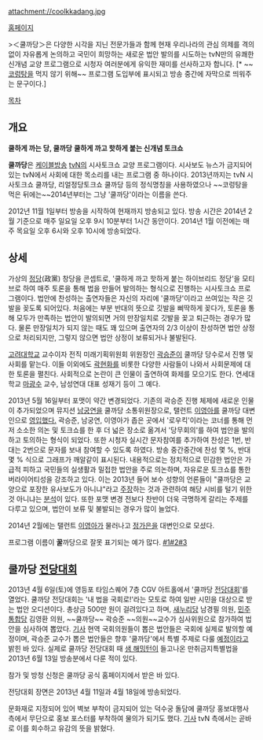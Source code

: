 attachment://coolkkadang.jpg

[http://coolkkadang.interest.me/ 홈페이지]

>＜쿨까당＞은 다양한 시각을 지닌 전문가들과 함께 현재 우리나라의 관심 의제를 격의 없이 자유롭게 논의하고 국민이 희망하는 새로운 법안 발의를 시도하는 tvN만의 유쾌한 신개념 교양 프로그램으로 시청자 여러분에게 유익한 재미를 선사하고자 합니다.
[* ~~[[코렁탕]]을 먹지 않기 위해~~ 프로그램 도입부에 표시되고 방송 중간에 자막으로 띄워주는 문구이다.]

[[목차]]

== 개요 ==
'''쿨하게 까는 당, 쿨까당'''
'''쿨하게 까고 핫하게 붙는 신개념 토크쇼'''

'''쿨까당'''은 [[케이블방송]] [[tvN]]의 시사토크쇼 교양 프로그램이다. 시사보도 뉴스가 금지되어 있는 tvN에서 사회에 대한 목소리를 내는 프로그램 중 하나이다. 2013년까지는 tvN 시사토크쇼 쿨까당, 리얼정당토크쇼 쿨까당 등의 정식명칭을 사용하였으나 ~~코렁탕을 먹은 뒤에는~~2014년부터는 그냥 '쿨까당'이라는 이름을 쓴다.

2012년 11월 1일부터 방송을 시작하여 현재까지 방송되고 있다. 방송 시간은 2014년 2월 기준으로 매주 일요일 오후 9시 10분부터 1시간 동안이다. 2014년 1월 이전에는 매주 목요일 오후 6시와 오후 10시에 방송되었다.

== 상세 ==
가상의 [[정당]](政黨) 창당을 콘셉트로, '쿨하게 까고 핫하게 붙는 하이브리드 정당'을 모티브로 하여 매주 토론을 통해 법을 만들어 발의하는 형식으로 진행하는 시사토크쇼 프로그램이다.
법안에 찬성하는 출연자들은 자신의 자리에 '쿨까당'이라고 쓰여있는 작은 깃발을 꽂도록 되어있다. 처음에는 부분 반대의 뜻으로 깃발을 삐딱하게 꽂다가, 토론을 통해 모두가 만족하는 법안이 발의되면 거의 만장일치로 깃발을 꽂고 퇴근하는 경우가 많다. 물론 만장일치가 되지 않는 때도 꽤 있으며 출연자의 2/3 이상이 찬성하면 법안 상정으로 처리되지만, 그렇지 않으면 법안 상정이 보류되거나 불발된다.

[[고려대학교]] 교수이자 전직 미래기획위원회 위원장인 [[곽승준]]이 쿨까당 당수로서 진행 및 사회를 맡는다. 이들 이외에도 [[곽현화]]를 비롯한 다양한 사람들이 나와서 사회문제에 대한 토론을 펼친다.
사회적으로 논란이 큰 인물이 출연하여 화제를 모으기도 한다. 연세대학교 [[마광수]] 교수, 남성연대 대표 성재기 등이 그 예다.

2013년 5월 16일부터 포맷이 약간 변경되었다. 기존의 곽승준 진행 체제에 새로운 인물이 추가되었으며 뮤지션 [[남궁연]]을 쿨까당 소통위원장으로, 탤런트 [[이영아]]를 쿨까당 대변인으로 [http://news.naver.com/main/read.nhn?mode=LSD&mid=sec&sid1=106&oid=003&aid=0005153193 영입했다.] 곽승준, 남궁연, 이영아가 좁은 곳에서 '로우킥'이라는 코너를 통해 먼저 소소한 의논 및 토크쇼를 한 후 더 넓은 장소로 옮겨서 '당무회의'를 하여 법안을 발의하고 토의하는 형식이 되었다. 또한 시청자 실시간 문자참여를 추가하여 찬성은 1번, 반대는 2번으로 문자를 보내 참여할 수 있도록 하였다. 방송 중간중간에 찬성 몇 %, 반대 몇 % 식으로 그래프가 깨알같이 표시된다. 내용적으로는 정치적으로 민감한 법안은 가급적 피하고 국민들의 실생활과 밀접한 법안을 주로 의논하며, 자유로운 토크쇼를 통한 버라이어티성을 강조하고 있다. 이는 2013년 들어 보수 성향의 언론들이 "쿨까당은 교양으로 포장한 유사보도가 아니냐"라고 [http://news.naver.com/main/read.nhn?mode=LSD&mid=sec&sid1=102&oid=023&aid=0002518803 주장]하는 것과 관련하여 해당 시비를 털기 위한 것 아니냐는 [http://news.naver.com/main/read.nhn?mode=LSD&mid=sec&sid1=106&oid=003&aid=0005153193 분석]이 있다. 또한 포맷 변경 전보다 찬반이 더욱 극명하게 갈리는 주제를 다루고 있으며, 법안이 보류 및 불발되는 경우가 많이 늘었다.

2014년 2월에는 탤런트 [[이영아]]가 물러나고 [[정가은]]을 대변인으로 모셨다.

프로그램 이름이 '''꿀'''까당으로 잘못 표기되는 예가 많다. [http://news.naver.com/main/read.nhn?mode=LSD&mid=sec&sid1=103&oid=015&aid=0002816836 #1][http://news.naver.com/main/read.nhn?mode=LSD&mid=sec&sid1=106&oid=108&aid=0002199357 #2][http://news.naver.com/main/read.nhn?mode=LSD&mid=sec&sid1=106&oid=014&aid=0002794296 #3]

== 쿨까당 [[전당대회]] ==
2013년 4월 6일(토)에 영등포 타임스퀘어 7층 CGV 아트홀에서 '쿨까당 [[전당대회]]'를 열었다. 쿨까당 전당대회는 '내 법을 국회로!'라는 모토로 하여 일반 시민을 대상으로 받는 법안 오디션이다. 총상금 500만 원이 걸려있다고 하며, [[새누리당]] 남경필 의원, [[민주통합당]] 김영환 의원, ~~쿨까당~~ 곽승준 ~~의원~~교수가 심사위원으로 참가하여 법안을 심사하여 뽑았다. [http://news.naver.com/main/read.nhn?mode=LSD&mid=sec&sid1=106&oid=001&aid=0006168372 기사] 현역 국회의원들이 뽑은 법안들은 국회에 실제로 발의할 예정이며, 곽승준 교수가 뽑은 법안들은 향후 '쿨까당'에서 특별 주제로 다룰 [http://news.naver.com/main/read.nhn?mode=LSD&mid=sec&sid1=004&oid=421&aid=0000243709 예정이라고] 밝힌 바 있다. 실제로 쿨까당 전당대회 때 [[샘 해밍턴]]이 들고나온 만취금지특별법을 2013년 6월 13일 방송분에서 다룬 적이 있다.

참가 및 방청 신청은 쿨까당 공식 홈페이지에서 받은 바 있다.

전당대회 장면은 2013년 4월 11일과 4월 18일에 방송되었다.

문화재로 지정되어 있어 벽보 부착이 금지되어 있는 덕수궁 돌담에 쿨까당 홍보대행사 측에서 무단으로 홍보 포스터를 부착하여 물의가 되기도 했다. [http://sports.donga.com/3/all/20130319/53822784/3 기사] tvN 측에서는 곧바로 이를 회수하고 유감의 뜻을 밝혔다.
